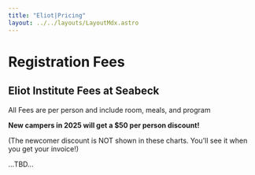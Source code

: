 ```yaml
---
title: "Eliot|Pricing"
layout: ../../layouts/LayoutMdx.astro
---
```


# Registration Fees

## Eliot Institute Fees at Seabeck

All Fees are per person and include room, meals, and program

**New campers in 2025 will get a $50 per person discount!**

(The newcomer discount is NOT shown in these charts. You'll see it when you get your invoice!)

...TBD...